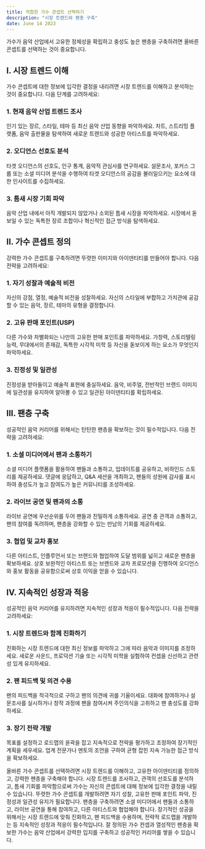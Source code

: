 ```yaml
---
title: 적합한 가수 콘셉트 선택하기
description: "시장 트렌드와 팬층 구축"
date: June 14 2023
---
```



가수가 음악 산업에서 고유한 정체성을 확립하고 충성도 높은 팬층을 구축하려면 올바른 콘셉트를 선택하는 것이 중요합니다.

## I. 시장 트렌드 이해
가수 콘셉트에 대한 정보에 입각한 결정을 내리려면 시장 트렌드를 이해하고 분석하는 것이 중요합니다. 다음 단계를 고려하세요:

### 1. 현재 음악 산업 트렌드 조사
인기 있는 장르, 스타일, 테마 등 최신 음악 산업 동향을 파악하세요.
차트, 스트리밍 플랫폼, 음악 출판물을 탐색하여 새로운 트렌드와 성공한 아티스트를 파악하세요.
### 2. 오디언스 선호도 분석
타겟 오디언스의 선호도, 인구 통계, 음악적 관심사를 연구하세요.
설문조사, 포커스 그룹 또는 소셜 미디어 분석을 수행하여 타겟 오디언스의 공감을 불러일으키는 요소에 대한 인사이트를 수집하세요.
### 3. 틈새 시장 기회 파악
음악 산업 내에서 아직 개발되지 않았거나 소외된 틈새 시장을 파악하세요.
시장에서 돋보일 수 있는 독특한 장르 조합이나 혁신적인 접근 방식을 탐색하세요.
## II. 가수 콘셉트 정의
강력한 가수 콘셉트를 구축하려면 뚜렷한 이미지와 아이덴티티를 만들어야 합니다. 다음 전략을 고려하세요:

### 1. 자기 성찰과 예술적 비전
자신의 강점, 열정, 예술적 비전을 성찰하세요.
자신의 스타일에 부합하고 가치관에 공감할 수 있는 음악, 장르, 테마의 유형을 결정합니다.
### 2. 고유 판매 포인트(USP)
다른 가수와 차별화되는 나만의 고유한 판매 포인트를 파악하세요.
가창력, 스토리텔링 능력, 무대에서의 존재감, 독특한 시각적 미학 등 자신을 돋보이게 하는 요소가 무엇인지 파악하세요.
### 3. 진정성 및 일관성
진정성을 받아들이고 예술적 표현에 충실하세요.
음악, 비주얼, 전반적인 브랜드 이미지에 일관성을 유지하여 알아볼 수 있고 일관된 아이덴티티를 확립하세요.
## III. 팬층 구축
성공적인 음악 커리어를 위해서는 탄탄한 팬층을 확보하는 것이 필수적입니다. 다음 전략을 고려하세요:

### 1. 소셜 미디어에서 팬과 소통하기
소셜 미디어 플랫폼을 활용하여 팬들과 소통하고, 업데이트를 공유하고, 비하인드 스토리를 제공하세요.
댓글에 응답하고, Q&A 세션을 개최하고, 팬들의 성원에 감사를 표시하여 충성도가 높고 참여도가 높은 커뮤니티를 조성하세요.
### 2. 라이브 공연 및 팬과의 소통
라이브 공연에 우선순위를 두어 팬들과 친밀하게 소통하세요.
공연 중 관객과 소통하고, 팬의 참여를 독려하며, 팬층을 강화할 수 있는 만남의 기회를 제공하세요.
### 3. 협업 및 교차 홍보
다른 아티스트, 인플루언서 또는 브랜드와 협업하여 도달 범위를 넓히고 새로운 팬층을 확보하세요.
상호 보완적인 아티스트 또는 브랜드와 교차 프로모션을 진행하여 오디언스와 홍보 활동을 공유함으로써 상호 이익을 얻을 수 있습니다.
## IV. 지속적인 성장과 적응
성공적인 음악 커리어를 유지하려면 지속적인 성장과 적응이 필수적입니다. 다음 전략을 고려하세요:

### 1. 시장 트렌드와 함께 진화하기
진화하는 시장 트렌드에 대한 최신 정보를 파악하고 그에 따라 음악과 이미지를 조정하세요.
새로운 사운드, 프로덕션 기술 또는 시각적 미학을 실험하여 컨셉을 신선하고 관련성 있게 유지하세요.
### 2. 팬 피드백 및 의견 수용
팬의 피드백을 적극적으로 구하고 팬의 의견에 귀를 기울이세요.
대화에 참여하거나 설문조사를 실시하거나 창작 과정에 팬을 참여시켜 주인의식을 고취하고 팬 충성도를 강화하세요.
### 3. 장기 전략 개발
목표를 설정하고 로드맵의 윤곽을 잡고 지속적으로 전략을 평가하고 조정하여 장기적인 계획을 세우세요.
업계 전문가나 멘토의 조언을 구하여 균형 잡힌 지속 가능한 접근 방식을 확보하세요.


올바른 가수 콘셉트를 선택하려면 시장 트렌드를 이해하고, 고유한 아이덴티티를 정의하고, 강력한 팬층을 구축해야 합니다. 시장 트렌드를 조사하고, 관객의 선호도를 분석하고, 틈새 기회를 파악함으로써 가수는 자신의 콘셉트에 대해 정보에 입각한 결정을 내릴 수 있습니다. 뚜렷한 가수 콘셉트를 개발하려면 자기 성찰, 고유한 판매 포인트 파악, 진정성과 일관성 유지가 필요합니다. 팬층을 구축하려면 소셜 미디어에서 팬들과 소통하고, 라이브 공연을 통해 참여하고, 다른 아티스트와 협업해야 합니다. 장기적인 성공을 위해서는 시장 트렌드에 맞춰 진화하고, 팬 피드백을 수용하며, 전략적 로드맵을 개발하는 등 지속적인 성장과 적응이 필수적입니다. 잘 정의된 가수 컨셉과 열성적인 팬층을 확보한 가수는 음악 산업에서 강력한 입지를 구축하고 성공적인 커리어를 쌓을 수 있습니다.